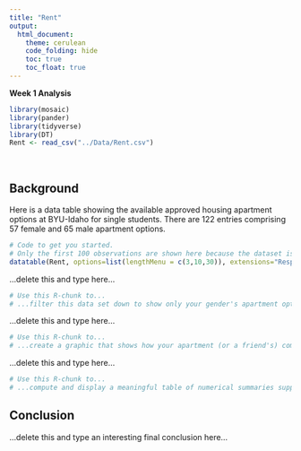 ```yaml
---
title: "Rent"
output: 
  html_document:
    theme: cerulean
    code_folding: hide
    toc: true
    toc_float: true
---
```


**Week 1 Analysis**

```r
library(mosaic)
library(pander)
library(tidyverse)
library(DT) 
Rent <- read_csv("../Data/Rent.csv")
```

<br />

## Background

Here is a data table showing the available approved housing apartment options at BYU-Idaho for single students. There are 122 entries comprising 57 female and 65 male apartment options.

```r
# Code to get you started. 
# Only the first 100 observations are shown here because the dataset is really too big to show all of it in a markdown file.
datatable(Rent, options=list(lengthMenu = c(3,10,30)), extensions="Responsive")
```


<!-- Write a few statements here that introduce the data table showing apartments for only your gender. -->

...delete this and type here...


```r
# Use this R-chunk to...
# ...filter this data set down to show only your gender's apartment options. Use the R-chunk below to do this. Call your new data set `Rentf` if you are a female or `Rentm` if you are a male. Then show the new data table using the `datatable(...)` function. -->


```


<!-- Write a few statements here that introduce your graphic and what it shows. -->

...delete this and type here...


```r
# Use this R-chunk to...
# ...create a graphic that shows how your apartment (or a friend's) compares to all of the options available.


```

<!-- Write a few statements here that introduce your table of numerical summaries and what they show. -->

...delete this and type here...


```r
# Use this R-chunk to...
# ...compute and display a meaningful table of numerical summaries supporting your above graphic.


```


## Conclusion

...delete this and type an interesting final conclusion here...



